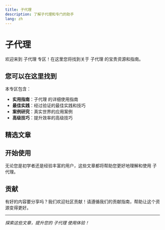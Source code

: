 ```yaml
---
title: 子代理
description: 了解子代理和专门的助手
lang: zh
---
```


# 子代理

欢迎来到 子代理 专区！在这里您将找到关于 子代理 的宝贵资源和指南。

## 您可以在这里找到

本专区包含：

- **实用指南**：子代理 的详细使用指南
- **最佳实践**：经过验证的最佳实践和技巧
- **案例研究**：真实世界的应用案例
- **高级技巧**：提升效率的高级技巧

## 精选文章

<Cards>
  <Card 
    title="在 Claude Code 中创建 Gemini CLI 驱动的子代理：完整教程" 
    description="学习如何创建一个专门的子代理，利用 Gemini 的 100万 token 上下文窗口进行大规模代码库分析，同时保持在 Claude Code 的工作流程中。"
    href="/docs/zh/sub-agents/gemini-cli-subagent-tutorial" 
  />
</Cards>

## 开始使用

无论您是初学者还是经验丰富的用户，这些文章都将帮助您更好地理解和使用 子代理。

## 贡献

有好的内容要分享吗？我们欢迎社区贡献！请遵循我们的贡献指南，帮助让这个资源变得更好。

---

*探索这些文章，提升您的 子代理 使用体验！*